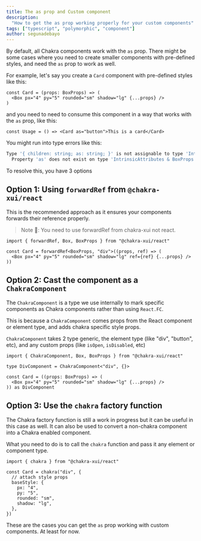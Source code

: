 ```yaml
---
title: The as prop and Custom component
description:
  "How to get the as prop working properly for your custom components"
tags: ["typescript", "polymorphic", "component"]
author: segunadebayo
---
```


By default, all Chakra components work with the `as` prop. There might be some
cases where you need to create smaller components with pre-defined styles, and
need the `as` prop to work as well.

For example, let's say you create a `Card` component with pre-defined styles
like this:

```tsx live=false
const Card = (props: BoxProps) => (
  <Box px="4" py="5" rounded="sm" shadow="lg" {...props} />
)
```

and you need to need to consume this component in a way that works with the `as`
prop, like this:

```tsx live=false
const Usage = () => <Card as="button">This is a card</Card>
```

You might run into type errors like this:

```sh
Type '{ children: string; as: string; }' is not assignable to type 'IntrinsicAttributes & BoxProps'.
  Property 'as' does not exist on type 'IntrinsicAttributes & BoxProps'.
```

To resolve this, you have 3 options

## Option 1: Using `forwardRef` from `@chakra-xui/react`

This is the recommended approach as it ensures your components forwards their
reference properly.

> Note 🚨: You need to use forwardRef from chakra-xui not react.

```tsx live=false
import { forwardRef, Box, BoxProps } from "@chakra-xui/react"

const Card = forwardRef<BoxProps, "div">((props, ref) => (
  <Box px="4" py="5" rounded="sm" shadow="lg" ref={ref} {...props} />
))
```

## Option 2: Cast the component as a `ChakraComponent`

The `ChakraComponent` is a type we use internally to mark specific components as
Chakra components rather than using `React.FC`.

This is because a `ChakraComponent` comes props from the React component or
element type, and adds chakra specific style props.

`ChakraComponent` takes 2 type generic, the element type (like "div", "button",
etc), and any custom props (like `isOpen`, `isDisabled`, etc)

```tsx live=false
import { ChakraComponent, Box, BoxProps } from "@chakra-xui/react"

type DivComponent = ChakraComponent<"div", {}>

const Card = ((props: BoxProps) => (
  <Box px="4" py="5" rounded="sm" shadow="lg" {...props} />
)) as DivComponent
```

## Option 3: Use the `chakra` factory function

The Chakra factory function is still a work in progress but it can be useful in
this case as well. It can also be used to convert a non-chakra component into a
Chakra enabled component.

What you need to do is to call the `chakra` function and pass it any element or
component type.

```tsx live=false
import { chakra } from "@chakra-xui/react"

const Card = chakra("div", {
  // attach style props
  baseStyle: {
    px: "4",
    py: "5",
    rounded: "sm",
    shadow: "lg",
  },
})
```

These are the cases you can get the `as` prop working with custom components. At
least for now.
